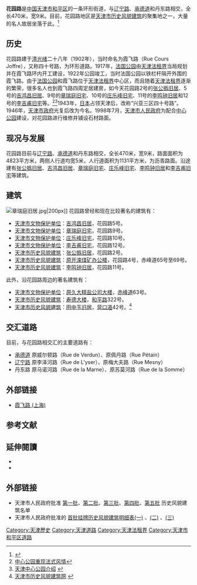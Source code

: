 {{Infobox China Road
|路牌类型=Tianjin
|中文道路名称=花园路
|道路方向=环形道路
|道路名称拼音=HUA YUAN ROAD
|图片= File:天津李吉甫旧居.jpg
|图片说明=花园路上的[[李吉甫旧宅|李吉甫旧宅]]
|道路属性=普通道路
|道路总长度=0.47
|所在地区=[[和平区_(天津市)|和平区]]
|起点=环形道路无起点
|终点=环形道路无终点
|道路命名日期=1946年
|道路旧名=霞飞路（40号路）<br />兴亚三区四十号路
|道路动工日期=1902年
|收费=
}}

'''花园路'''是[[中国|中国]][[天津市|天津市]][[和平区_(天津市)|和平区]]的一条环形街道，与[[辽宁路_(天津)|辽宁路]]、[[承德道|承德道]]和丹东路相交，全长470米，宽9米。目前，花园路地区是[[天津市历史风貌建筑|天津市历史风貌建筑]]的聚集地之一，大量的名人故居坐落于此。<ref>{{Cite web |url=http://www.tjhp.gov.cn/servlet/ContentServer?cid=1105523261039&pagename=tjhp%2FPage%2Fsub-t46&lv=2&lv2=1100820937330&lv1=1087380370033&c=Page |title=和平区志 |access-date=2011-07-31 |archive-url=https://web.archive.org/web/20131113210547/http://www.tjhp.gov.cn/servlet/ContentServer?cid=1105523261039&pagename=tjhp%2FPage%2Fsub-t46&lv=2&lv2=1100820937330&lv1=1087380370033&c=Page |archive-date=2013-11-13 |dead-url=yes }}</ref>

== 历史 ==
花园路建于[[清|清]][[光绪|光绪]]二十八年（1902年），当时命名为霞飞路（Rue Cours Joffre），又称四十号路，为环形道路。1917年，[[中心公园|法国公园]]由[[天津法租界|天津法租界]]当局规划并在霞飞路环内开工建设，1922年公园竣工，当时法国公园以铁栏杆隔开外围的霞飞路。由于[[中心公园|法国公园]]和霞飞路位于[[天津法租界|天津法租界]]中心区，而且随着[[天津法租界|天津法租界]]逐渐的繁荣，很多名人也到霞飞路四周定居建房，如今天花园路2号的[[张公撝旧居|张公撝旧居]]、5号的[[吉鸿昌旧居|吉鸿昌旧居]]、9号的[[章瑞庭旧宅|章瑞庭旧宅]]、10号的[[庄乐峰旧宅|庄乐峰旧宅]]、11号的[[李鸣钟旧居|李鸣钟旧居]]和12号的[[李吉甫旧宅|李吉甫旧宅]]等。<ref>[http://news.qq.com/a/20081030/001221.htm 中心公园重现法式风情]</ref><ref>[http://www.022net.com/2009/5-6/424367162675880.html 天津中心公园介绍] {{webarchive|url=https://web.archive.org/web/20131116052134/http://www.022net.com/2009/5-6/424367162675880.html |date=2013-11-16 }}</ref>1943年，[[日本|日本]]占领天津后，改称“兴亚三区四十号路”。1946年，[[天津市政府_(中华民国)|天津市政府]]光复后改为今名。1998年7月，[[天津市人民政府|天津市人民政府]]为配合[[中心公园|中心公园]]建设，对花园路进行维修并铺设石材路面。

== 现况与发展 ==
花园路目前与[[辽宁路_(天津)|辽宁路]]、[[承德道|承德道]]和丹东路相交，全长470米，宽9米，路面面积为4823平方米，两侧人行道均宽5米，人行道面积为1131平方米，为沥青路面。沿途建有[[张公撝旧居|张公撝旧居]]、[[吉鸿昌旧居|吉鸿昌旧居]]、[[章瑞庭旧宅|章瑞庭旧宅]]、[[庄乐峰旧宅|庄乐峰旧宅]]、[[李鸣钟旧居|李鸣钟旧居]]和[[李吉甫旧宅|李吉甫旧宅]]等建筑。

== 建筑 ==
[[File:章瑞庭旧居.jpg|thumb]]|200px]]
花园路曾经和现在比较著名的建筑有：
*[[天津市文物保护单位|天津市文物保护单位]]：[[吉鸿昌旧居|吉鸿昌旧居]]，花园路5号。
*[[天津市文物保护单位|天津市文物保护单位]]：[[章瑞庭旧宅|章瑞庭旧宅]]，花园路9号。
*[[天津市文物保护单位|天津市文物保护单位]]：[[庄乐峰旧宅|庄乐峰旧宅]]，花园路10号。
*[[天津市文物保护单位|天津市文物保护单位]]：[[李吉甫旧宅|李吉甫旧宅]]，花园路12号。
*[[天津市历史风貌建筑|天津市历史风貌建筑]]：[[张公撝旧居|张公撝旧居]]，花园路2号。
*[[天津市历史风貌建筑|天津市历史风貌建筑]]：[[原开滦煤矿办公楼|原开滦煤矿办公楼]]，花园路4号，赤峰道65号至69号。
*[[天津市历史风貌建筑|天津市历史风貌建筑]]：[[李鸣钟旧居|李鸣钟旧居]]，花园路11号。

此外，沿花园路周边的著名建筑有：
*[[天津市文物保护单位|天津市文物保护单位]]：[[原久大精盐公司大楼|原久大精盐公司大楼]]，[[赤峰道|赤峰道]]63号。
*[[天津市历史风貌建筑|天津市历史风貌建筑]]：[[寿德大楼|寿德大楼]]，[[和平路_(天津)|和平路]]322号。
*[[天津市历史风貌建筑|天津市历史风貌建筑]]：[[田中玉旧居|田中玉旧居]]，[[营口道|营口道]]42号。<ref>[http://www.fmjz.cn/Pages/default.aspx 天津市历史风貌建筑网] {{webarchive|url=https://web.archive.org/web/20101211101817/http://www.fmjz.cn/Pages/default.aspx |date=2010-12-11 }}</ref>

== 交汇道路 ==
目前，与花园路相交汇的主要道路有：
*[[承德道|承德道]] 原威尔顿路（Rue de Verdun）、原佩丹路（Rue Pétain）		
*[[辽宁路_(天津)|辽宁路]] 原李泽河路（Rue de L'yser）、原梅大夫路（Rue Mesny）
*丹东路 原马诺河路（Rue de la Marne）、原苏莫河路（Rue de la Somme）

== 外部链接 ==
*[[霞飞路_(上海)|霞飞路 (上海)]]

==参考文献==
{{Reflist}}

== 延伸閱讀 ==
<div class="references-small">
* {{en}}{{cite book|title=《Tientsin:An Illustrated Outline History》|author=O.D.Rasmussen |others= |location=[[天津|天津]]|publisher=天津印字馆（1925）}}
* {{zh}}{{cite book|author=费成康 |title=《中国租界史》 |year=1992年 |publisher=上海社会科学院出版社 |location=[[上海|上海]] |isbn=7-80515649-2 }}
</div>

== 外部链接 ==
{{Commonscat|Huayuan Lu|花园路}}
* 天津市人民政府批准 [https://web.archive.org/web/20111116232403/http://www.fmjz.cn/Lists/List11/DispForm.aspx?ID=1 第一批]、[https://web.archive.org/web/20111116230841/http://www.fmjz.cn/Lists/List11/DispForm.aspx?ID=2 第二批]、[https://web.archive.org/web/20111116232248/http://www.fmjz.cn/Lists/List11/DispForm.aspx?ID=3 第三批]、[https://web.archive.org/web/20111116232448/http://www.fmjz.cn/Lists/List11/DispForm.aspx?ID=4 第四批]、[https://web.archive.org/web/20111116225811/http://www.fmjz.cn/Lists/List11/DispForm.aspx?ID=5 第五批] 历史风貌建筑名单
* 天津市人民政府批准的 [http://www2.tjfdc.gov.cn/Lists/List6/DispForm.aspx?ID=4676 首批挂牌历史风貌建筑明细表(一)] {{Webarchive|url=https://archive.is/20130628091346/http://www2.tjfdc.gov.cn/Lists/List6/DispForm.aspx?ID=4676 |date=2013-06-28 }}、[http://www2.tjfdc.gov.cn/Lists/List6/DispForm.aspx?ID=5022 (二)] {{Webarchive|url=https://archive.is/20130628090143/http://www2.tjfdc.gov.cn/Lists/List6/DispForm.aspx?ID=5022 |date=2013-06-28 }}、[http://www2.tjfdc.gov.cn/Lists/List6/DispForm.aspx?ID=4678 (三)] {{Webarchive|url=https://archive.is/20130627104219/http://www2.tjfdc.gov.cn/Lists/List6/DispForm.aspx?ID=4678 |date=2013-06-27 }}

{{Geographic Location
 | 西北 = [[原久大精盐公司大楼|原久大精盐公司大楼]] 
 | 北 = [[李吉甫旧宅|李吉甫旧宅]]<br />花园路
 | 東北 = [[李鸣钟旧居|李鸣钟旧居]]
 | 西 = [[张公撝旧居|张公撝旧居]] 花园路                             
 | 中央 = [[中心公园|中心公园]]
 | 東 =花园路 [[庄乐峰旧宅|庄乐峰旧宅]]
 | 西南 = [[原开滦煤矿办公楼|原开滦煤矿办公楼]]
 | 南 = 花园路<br />[[吉鸿昌旧居|吉鸿昌旧居]]
 | 東南 = [[章瑞庭旧宅|章瑞庭旧宅]]
}}

{{天津近代历史文化专题}}

[[Category:天津歷史|Category:天津歷史]]
[[Category:天津道路|Category:天津道路]]
[[Category:天津法租界|Category:天津法租界]]
[[Category:天津市和平区道路|Category:天津市和平区道路]]